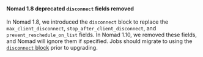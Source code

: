 #### Nomad 1.8 deprecated `disconnect` fields removed

In Nomad 1.8, we introduced the `disconnect` block to replace the
`max_client_disconnect`, `stop_after_client_disconnect`, and
`prevent_reschedule_on_list` fields. In Nomad 1.10, we removed these fields, and
Nomad will ignore them if specified. Jobs should migrate to using the
[`disconnect` block](/nomad/docs/job-specification/disconnect) prior to upgrading.

